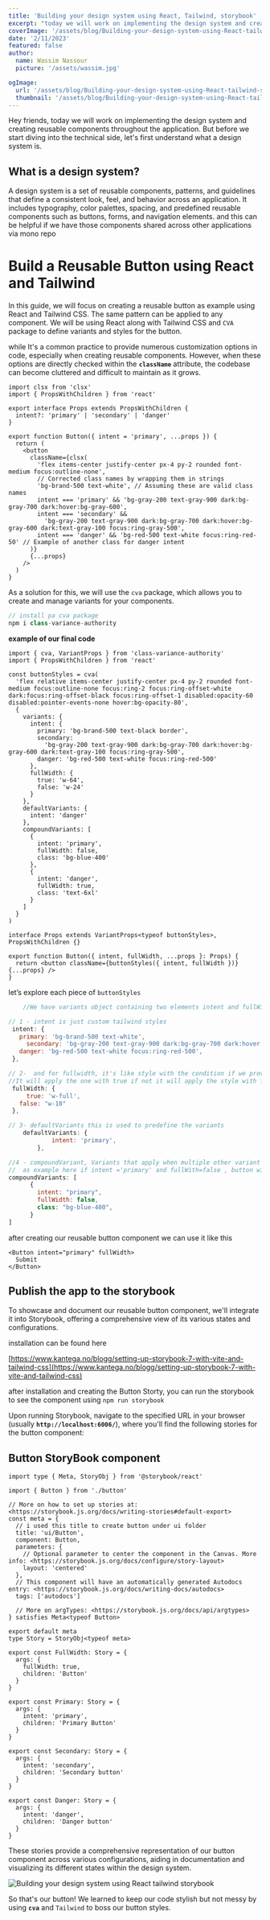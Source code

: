 ```yaml
---
title: 'Building your design system using React, Tailwind, storybook'
excerpt: "today we will work on implementing the design system and creating reusable components throughout the application. But before we start diving into the technical side, let's first understand what a design system is..."
coverImage: '/assets/blog/Building-your-design-system-using-React-tailwind-storybook/cover.png'
date: '2/11/2023'
featured: false
author:
  name: Wassim Nassour
  picture: '/assets/wassim.jpg'

ogImage:
  url: '/assets/blog/Building-your-design-system-using-React-tailwind-storybook/cover.png'
  thumbnail: '/assets/blog/Building-your-design-system-using-React-tailwind-storybook/cover.png'
---
```


Hey friends, today we will work on implementing the design system and creating reusable components throughout the application. But before we start diving into the technical side, let's first understand what a design system is.

## **What is a design system?**

A design system is a set of reusable components, patterns, and guidelines that define a consistent look, feel, and behavior across an application. It includes typography, color palettes, spacing, and predefined reusable components such as buttons, forms, and navigation elements. and this can be helpful if we have those components shared across other applications via mono repo

# **Build a Reusable Button using React and Tailwind**

In this guide, we will focus on creating a reusable button as example using React and Tailwind CSS. The same pattern can be applied to any component. We will be using React along with Tailwind CSS and `CVA` package to define variants and styles for the button.

while It's a common practice to provide numerous customization options in code, especially when creating reusable components. However, when these options are directly checked within the **`className`** attribute, the codebase can become cluttered and difficult to maintain as it grows.

```tsx
import clsx from 'clsx'
import { PropsWithChildren } from 'react'

export interface Props extends PropsWithChildren {
  intent?: 'primary' | 'secondary' | 'danger'
}

export function Button({ intent = 'primary', ...props }) {
  return (
    <button
      className={clsx(
        'flex items-center justify-center px-4 py-2 rounded font-medium focus:outline-none',
        // Corrected class names by wrapping them in strings
        'bg-brand-500 text-white', // Assuming these are valid class names
        intent === 'primary' && 'bg-gray-200 text-gray-900 dark:bg-gray-700 dark:hover:bg-gray-600',
        intent === 'secondary' &&
          'bg-gray-200 text-gray-900 dark:bg-gray-700 dark:hover:bg-gray-600 dark:text-gray-100 focus:ring-gray-500',
        intent === 'danger' && 'bg-red-500 text-white focus:ring-red-50' // Example of another class for danger intent
      )}
      {...props}
    />
  )
}
```

As a solution for this, we will use the `cva` package, which allows you to create and manage variants for your components.

```jsx
// install pa cva package
npm i class-variance-authority

```

**example of our final code**

```tsx
import { cva, VariantProps } from 'class-variance-authority'
import { PropsWithChildren } from 'react'

const buttonStyles = cva(
  'flex relative items-center justify-center px-4 py-2 rounded font-medium focus:outline-none focus:ring-2 focus:ring-offset-white dark:focus:ring-offset-black focus:ring-offset-1 disabled:opacity-60 disabled:pointer-events-none hover:bg-opacity-80',
  {
    variants: {
      intent: {
        primary: 'bg-brand-500 text-black border',
        secondary:
          'bg-gray-200 text-gray-900 dark:bg-gray-700 dark:hover:bg-gray-600 dark:text-gray-100 focus:ring-gray-500',
        danger: 'bg-red-500 text-white focus:ring-red-500'
      },
      fullWidth: {
        true: 'w-64',
        false: 'w-24'
      }
    },
    defaultVariants: {
      intent: 'danger'
    },
    compoundVariants: [
      {
        intent: 'primary',
        fullWidth: false,
        class: 'bg-blue-400'
      },
      {
        intent: 'danger',
        fullWidth: true,
        class: 'text-6xl'
      }
    ]
  }
)

interface Props extends VariantProps<typeof buttonStyles>, PropsWithChildren {}

export function Button({ intent, fullWidth, ...props }: Props) {
  return <button className={buttonStyles({ intent, fullWidth })} {...props} />
}
```

let’s explore each piece of `buttonStyles`

```jsx
	//We have variants object containing two elements intent and fullWith

// 1 - intent is just custom tailwind styles
 intent: {
   primary: 'bg-brand-500 text-white',
	 secondary:	'bg-gray-200 text-gray-900 dark:bg-gray-700 dark:hover:bg-gray-600 dark:text-gray-100 focus:ring-gray-500',
   danger: 'bg-red-500 text-white focus:ring-red-500',
 },

// 2-  and for fullwidth, it's like style with the condition if we provide fullWidth
//It will apply the one with true if not it will apply the style with false
 fullWidth: {
	 true: 'w-full',
   false: "w-10"
 },

// 3- defaultVariants this is used to predefine the variants
	defaultVariants: {
			intent: 'primary',
		},

//4 - compoundVariant, Variants that apply when multiple other variant conditions are met.
//  as example here if intent ='primary' and fullWith=false , button will apply the 3
compoundVariants: [
      {
        intent: "primary",
        fullWidth: false,
        class: "bg-blue-400",
      }
]

```

after creating our reusable button component we can use it like this

```tsx
<Button intent="primary" fullWidth>
  Submit
</Button>
```

## **Publish the app to the storybook**

To showcase and document our reusable button component, we'll integrate it into Storybook, offering a comprehensive view of its various states and configurations.

installation can be found here

[https://www.kantega.no/blogg/setting-up-storybook-7-with-vite-and-tailwind-css](https://www.kantega.no/blogg/setting-up-storybook-7-with-vite-and-tailwind-css)

after installation and creating the Button Storty, you can run the storybook to see the component using `npm run storybook`

Upon running Storybook, navigate to the specified URL in your browser (usually **`http://localhost:6006/`**), where you'll find the following stories for the button component:

## Button StoryBook component

```tsx
import type { Meta, StoryObj } from '@storybook/react'

import { Button } from './button'

// More on how to set up stories at: <https://storybook.js.org/docs/writing-stories#default-export>
const meta = {
  // i used this title to create button under ui folder
  title: 'ui/Button',
  component: Button,
  parameters: {
    // Optional parameter to center the component in the Canvas. More info: <https://storybook.js.org/docs/configure/story-layout>
    layout: 'centered'
  },
  // This component will have an automatically generated Autodocs entry: <https://storybook.js.org/docs/writing-docs/autodocs>
  tags: ['autodocs']

  // More on argTypes: <https://storybook.js.org/docs/api/argtypes>
} satisfies Meta<typeof Button>

export default meta
type Story = StoryObj<typeof meta>

export const FullWidth: Story = {
  args: {
    fullWidth: true,
    children: 'Button'
  }
}

export const Primary: Story = {
  args: {
    intent: 'primary',
    children: 'Primary Button'
  }
}

export const Secondary: Story = {
  args: {
    intent: 'secondary',
    children: 'Secondary button'
  }
}

export const Danger: Story = {
  args: {
    intent: 'danger',
    children: 'Danger button'
  }
}
```

These stories provide a comprehensive representation of our button component across various configurations, aiding in documentation and visualizing its different states within the design system.

![Building your design system using React tailwind storybook](/assets/blog/Building-your-design-system-using-React-tailwind-storybook/react-tailwind-storybook.png)

So that's our button! We learned to keep our code stylish but not messy by using **`cva`** and `Tailwind` to boss our button styles.
